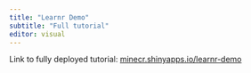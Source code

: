 ```yaml
---
title: "Learnr Demo"
subtitle: "Full tutorial"
editor: visual
---
```


Link to fully deployed tutorial: [minecr.shinyapps.io/learnr-demo](https://minecr.shinyapps.io/learnr-demo)
